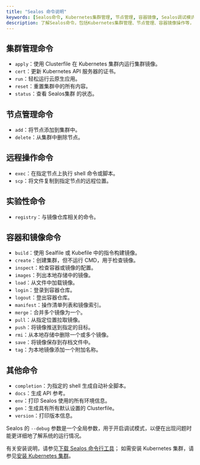 ```yaml
---
title: "Sealos 命令说明"
keywords: [Sealos命令, Kubernetes集群管理, 节点管理, 容器镜像, Sealos调试模式]
description: 了解Sealos命令，包括Kubernetes集群管理、节点管理、容器镜像操作等，开启调试模式获取详细系统运行信息。
---
```


## 集群管理命令

- `apply`：使用 Clusterfile 在 Kubernetes 集群内运行集群镜像。
- `cert`：更新 Kubernetes API 服务器的证书。
- `run`：轻松运行云原生应用。
- `reset`：重置集群中的所有内容。
- `status`：查看 Sealos集群 的状态。

## 节点管理命令

- `add`：将节点添加到集群中。
- `delete`：从集群中删除节点。

## 远程操作命令

- `exec`：在指定节点上执行 shell 命令或脚本。
- `scp`：将文件复制到指定节点的远程位置。

## 实验性命令

- `registry`：与镜像仓库相关的命令。

## 容器和镜像命令

- `build`：使用 Sealfile 或 Kubefile 中的指令构建镜像。
- `create`：创建集群，但不运行 CMD，用于检查镜像。
- `inspect`：检查容器或镜像的配置。
- `images`：列出本地存储中的镜像。
- `load`：从文件中加载镜像。
- `login`：登录到容器仓库。
- `logout`：登出容器仓库。
- `manifest`：操作清单列表和镜像索引。
- `merge`：合并多个镜像为一个。
- `pull`：从指定位置拉取镜像。
- `push`：将镜像推送到指定的目标。
- `rmi`：从本地存储中删除一个或多个镜像。
- `save`：将镜像保存到存档文件中。
- `tag`：为本地镜像添加一个附加名称。

## 其他命令

- `completion`：为指定的 shell 生成自动补全脚本。
- `docs`：生成 API 参考。
- `env`：打印 Sealos 使用的所有环境信息。
- `gen`：生成具有所有默认设置的 Clusterfile。
- `version`：打印版本信息。

Sealos 的 `--debug` 参数是一个全局参数，用于开启调试模式，以便在出现问题时能更详细地了解系统的运行情况。

有关安装说明，请参见[下载 Sealos 命令行工具](/developer-guide/lifecycle-management/quick-start/install-cli.md)； 如需安装 Kubernetes 集群，请参见[安装 Kubernetes 集群](/developer-guide/lifecycle-management/quick-start/deploy-kubernetes.md)。
